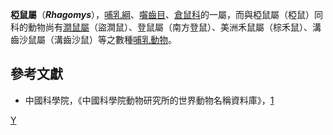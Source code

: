 {{Automatic taxobox
| taxon = Rhagomys
| image = 
| image_caption = 
| authority = Thomas, 1917
}}

'''椏鼠屬'''（'''''Rhagomys'''''），[[哺乳綱|哺乳綱]]、[[囓齒目|囓齒目]]、[[倉鼠科|倉鼠科]]的一屬，而與椏鼠屬（椏鼠）同科的動物尚有[[澗鼠屬|澗鼠屬]]（盜澗鼠）、登鼠屬（南方登鼠）、美洲禾鼠屬（棕禾鼠）、溝齒沙鼠屬（溝齒沙鼠）等之數種[[哺乳動物|哺乳動物]]。

==參考文獻==
*中國科學院，《中國科學院動物研究所的世界動物名稱資料庫》，[https://web.archive.org/web/20050718232917/http://vzd.brim.ac.cn/division/fauna/index.asp]
{{Taxonbar|from=Q899168}}

[[Category:椏鼠屬|Y]]